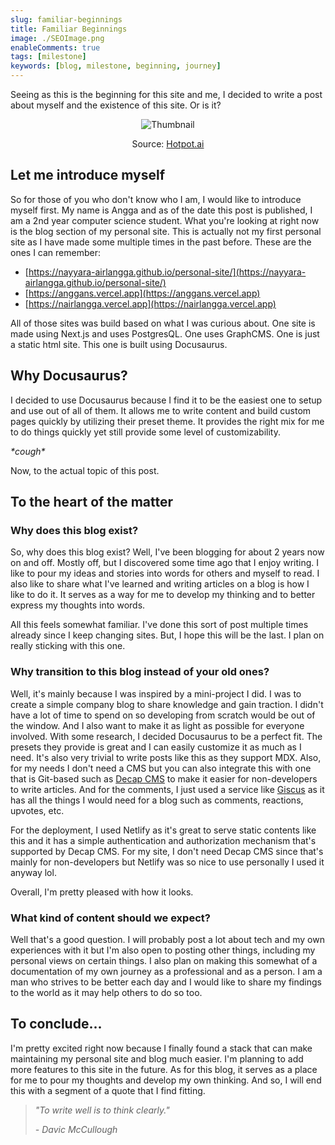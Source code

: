 ```yaml
---
slug: familiar-beginnings
title: Familiar Beginnings
image: ./SEOImage.png
enableComments: true
tags: [milestone]
keywords: [blog, milestone, beginning, journey]
---
```


Seeing as this is the beginning for this site and me, I decided to write a post about myself and the existence of this site. Or is it?

<!--truncate-->

<center>

![Thumbnail](./SEOImage.png)

Source: [Hotpot.ai](https://hotpot.ai/s/art-generator/8-hS4aUsJxiLKptqa)

</center>

## Let me introduce myself

So for those of you who don't know who I am, I would like to introduce myself first. My name is Angga and as of the date this post is published, I am a 2nd year computer science student. What you're looking at right now is the blog section of my personal site. This is actually not my first personal site as I have made some multiple times in the past before. These are the ones I can remember:

- [https://nayyara-airlangga.github.io/personal-site/](https://nayyara-airlangga.github.io/personal-site/)
- [https://anggans.vercel.app](https://anggans.vercel.app)
- [https://nairlangga.vercel.app](https://nairlangga.vercel.app)

All of those sites was build based on what I was curious about. One site is made using Next.js and uses PostgresQL. One uses GraphCMS. One is just a static html site. This one is built using Docusaurus.

## Why Docusaurus?

I decided to use Docusaurus because I find it to be the easiest one to setup and use out of all of them. It allows me to write content and build custom pages quickly by utilizing their preset theme. It provides the right mix for me to do things quickly yet still provide some level of customizability.

_\*cough\*_

Now, to the actual topic of this post.

## To the heart of the matter

### Why does this blog exist?

So, why does this blog exist? Well, I've been blogging for about 2 years now on and off. Mostly off, but I discovered some time ago that I enjoy writing. I like to pour my ideas and stories into words for others and myself to read. I also like to share what I've learned and writing articles on a blog is how I like to do it. It serves as a way for me to develop my thinking and to better express my thoughts into words.

All this feels somewhat familiar. I've done this sort of post multiple times already since I keep changing sites. But, I hope this will be the last. I plan on really sticking with this one.

### Why transition to this blog instead of your old ones?

Well, it's mainly because I was inspired by a mini-project I did. I was to create a simple company blog to share knowledge and gain traction. I didn't have a lot of time to spend on so developing from scratch would be out of the window. And I also want to make it as light as possible for everyone involved. With some research, I decided Docusaurus to be a perfect fit. The presets they provide is great and I can easily customize it as much as I need. It's also very trivial to write posts like this as they support MDX. Also, for my needs I don't need a CMS but you can also integrate this with one that is Git-based such as [Decap CMS](https://decapcms.org/) to make it easier for non-developers to write articles. And for the comments, I just used a service like [Giscus](https://giscus.app/) as it has all the things I would need for a blog such as comments, reactions, upvotes, etc.

For the deployment, I used Netlify as it's great to serve static contents like this and it has a simple authentication and authorization mechanism that's supported by Decap CMS. For my site, I don't need Decap CMS since that's mainly for non-developers but Netlify was so nice to use personally I used it anyway lol.

Overall, I'm pretty pleased with how it looks.

### What kind of content should we expect?

Well that's a good question. I will probably post a lot about tech and my own experiences with it but I'm also open to posting other things, including my personal views on certain things. I also plan on making this somewhat of a documentation of my own journey as a professional and as a person. I am a man who strives to be better each day and I would like to share my findings to the world as it may help others to do so too.

## To conclude...

I'm pretty excited right now because I finally found a stack that can make maintaining my personal site and blog much easier. I'm planning to add more features to this site in the future. As for this blog, it serves as a place for me to pour my thoughts and develop my own thinking. And so, I will end this with a segment of a quote that I find fitting.

> _"To write well is to think clearly."_
>
> _- Davic McCullough_

